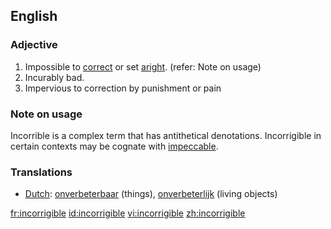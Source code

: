 ==English==

===Adjective===
{{en-adj|-}}
# Impossible to [[correct]] or set [[aright]]. (refer: Note on usage)
# Incurably bad.
# Impervious to correction by punishment or pain

===Note on usage===
Incorrible is a complex term that has antithetical denotations. Incorrigible in certain contexts may be cognate with [[impeccable]]. 

===Translations===
*[[Dutch]]: [[onverbeterbaar]] (things), [[onverbeterlijk]] (living objects)

[[fr:incorrigible]]
[[id:incorrigible]]
[[vi:incorrigible]]
[[zh:incorrigible]]
